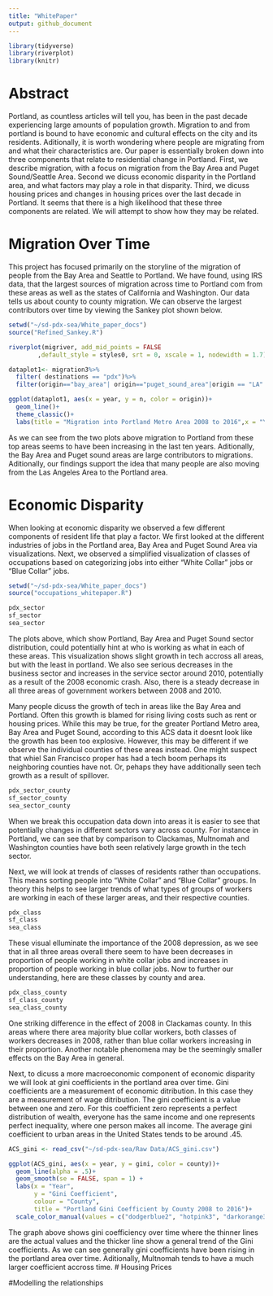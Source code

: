 ```yaml
---
title: "WhitePaper"
output: github_document
---
```


```r
library(tidyverse)
library(riverplot)
library(knitr)
```

# Abstract


Portland, as countless articles will tell you, has been in the past decade experiencing large amounts of population growth. Migration to and from portland is bound to have economic and cultural effects on the city and its residents. Aditionally, it is worth wondering where people are migrating from and what their characteristics are. Our paper is essentially broken down into three components that relate to residential change in Portland. First, we describe migration, with a focus on migration from the Bay Area and Puget Sound/Seattle Area. Second we dicuss economic disparity in the Portland area, and what factors may play a role in that disparity. Third, we dicuss housing prices and changes in housing prices over the last decade in Portland. It seems that there is a high likelihood that these three components are related. We will attempt to show how they may be related. 


# Migration Over Time
This project has focused primarily on the storyline of the migration of people from the Bay Area and Seattle to Portland. We have found, using IRS data, that the largest sources of migration across time to Portland com from these areas as well as the states of California and Washington. Our data tells us about county to county migration. We can observe the largest contributors over time by viewing the Sankey plot shown below.
```r
setwd("~/sd-pdx-sea/White_paper_docs")
source("Refined_Sankey.R")
```
```r
riverplot(migriver, add_mid_points = FALSE
        ,default_style = styles0, srt = 0, xscale = 1, nodewidth = 1.7)
```
```r
dataplot1<- migration3%>%
  filter( destinations == "pdx")%>%
  filter(origin=="bay_area"| origin=="puget_sound_area"|origin == "LA"|origin== "CA"| origin=="WA"|origin=="AZ")
```

```r
ggplot(dataplot1, aes(x = year, y = n, color = origin))+
  geom_line()+
  theme_classic()+
  labs(title = "Migration into Portland Metro Area 2008 to 2016",x = "Year", y = "Number of People", color = "Origin")

```
As we can see from the two plots above migration to Portland from these top areas seems to have been increasing in the last ten years. Aditionally, the Bay Area and Puget sound areas are large contributors to migrations. Aditionally, our findings support the idea that many people are also moving from the Las Angeles Area to the Portland area.

# Economic Disparity
When looking at economic disparity we observed a few different components of resident life that play a factor. We first looked at the different industries of jobs in the Portland area, Bay Area and Puget Sound Area via visualizations. Next, we observed a simplified visualization of classes of occupations based on categorizing jobs into either "White Collar" jobs or "Blue Collar" jobs. 

```r
setwd("~/sd-pdx-sea/White_paper_docs")
source("occupations_whitepaper.R")
```

```r
pdx_sector
sf_sector
sea_sector
```

The plots above, which show Portland, Bay Area and Puget Sound sector distribution, could potentially hint at who is working as what in each of these areas. This visualization shows slight growth in tech accross all areas, but with the least in portland. We also see serious decreases in the business sector and increases in the service sector around 2010, potentially as a result of the 2008 economic crash. Also, there is a steady decrease in all three areas of government workers between 2008 and 2010. 

Many people dicuss the growth of tech in areas like the Bay Area and Portland. Often this growth is blamed for rising living costs such as rent or housing prices. While this may be true, for the greater Portland Metro area, Bay Area and Puget Sound, according to this ACS data it doesnt look like the growth has been too explosive. However, this may be different if we observe the individual counties of these areas instead. One might suspect that whiel San Francisco proper has had a tech boom perhaps its neighboring counties have not. Or, pehaps they have additionally seen tech growth as a result of spillover.

```r
pdx_sector_county
sf_sector_county
sea_sector_county
```
When we break this occupation data down into areas it is easier to see that potentially changes in different sectors vary across county. For instance in Portland, we can see that by comparison to Clackamas, Multnomah and Washington counties have both seen relatively large growth in the tech sector. 

Next, we will look at trends of classes of residents rather than occupations. This means sorting people into "White Collar" and "Blue Collar" groups. In theory this helps to see larger trends of what types of groups of workers are working in each of these larger areas, and their respective counties.

```r
pdx_class
sf_class
sea_class
```

These visual elluminate the importance of the 2008 depression, as we see that in all three areas overall there seem to have been decreases in proportion of people working in white collar jobs and increases in proportion of people working in blue collar jobs. Now to further our understanding, here are these classes by county and area.
```r
pdx_class_county
sf_class_county
sea_class_county
```

One striking difference in the effect of 2008 in Clackamas county. In this areas where there area majority blue collar workers, both classes of workers decreases in 2008, rather than blue collar workers increasing in their proportion. Another notable phenomena may be the seemingly smaller effects on the Bay Area in general.

Next, to dicuss a more macroeconomic component of economic disparity we will look at gini coefficients in the portland area over time. Gini coefficients are a measurement of economic ditribution. In this case they are a measurement of wage ditribution. The gini coefficient is a value between one and zero. For this coefficient zero represents a perfect distribution of wealth, everyone has the same income and one represents perfect inequality, where one person makes all income. The average gini coefficient to urban areas in the United States tends to be around .45.

```r
ACS_gini <- read_csv("~/sd-pdx-sea/Raw Data/ACS_gini.csv")
```

```r
ggplot(ACS_gini, aes(x = year, y = gini, color = county))+
  geom_line(alpha = .5)+
  geom_smooth(se = FALSE, span = 1) +
  labs(x = "Year",
       y = "Gini Coefficient",
       colour = "County",
       title = "Portland Gini Coefficient by County 2008 to 2016")+
  scale_color_manual(values = c("dodgerblue2", "hotpink3", "darkorange3"))
```

The graph above shows gini coefficiency over time where the thinner lines are the actual values and the thicker line show a general trend of the Gini coefficients. As we can see generally gini coefficients have been rising in the portland area over time. Aditionally, Multnomah tends to have a much larger coefficient accross time. 
# Housing Prices


#Modelling the relationships